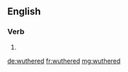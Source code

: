 ==English==

===Verb===
{{head|en|verb form}}

# {{en-past of|wuther}}

[[de:wuthered]]
[[fr:wuthered]]
[[mg:wuthered]]
